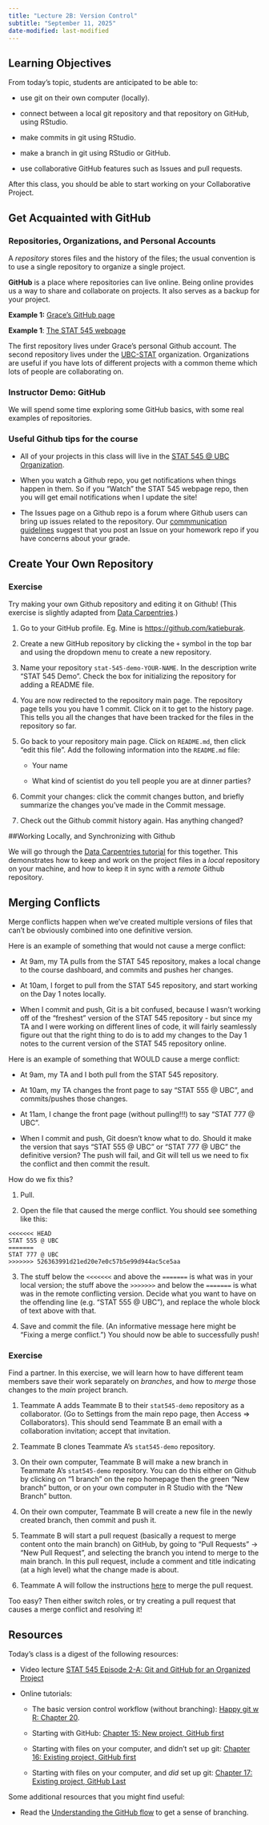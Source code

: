 ```yaml
---
title: "Lecture 2B: Version Control"
subtitle: "September 11, 2025"
date-modified: last-modified
---
```


## Learning Objectives

From today’s topic, students are anticipated to be able to:

-   use git on their own computer (locally).

-   connect between a local git repository and that repository on GitHub, using RStudio.

-   make commits in git using RStudio.

-   make a branch in git using RStudio or GitHub.

-   use collaborative GitHub features such as Issues and pull requests.

After this class, you should be able to start working on your Collaborative Project.


## Get Acquainted with GitHub

### **Repositories, Organizations, and Personal Accounts**

A *repository* stores files and the history of the files; the usual convention is to use a single repository to organize a single project.

**GitHub** is a place where repositories can live online. Being online provides us a way to share and collaborate on projects. It also serves as a backup for your project.

**Example 1:** [Grace's GitHub page](https://github.com/grcetmpk)

**Example 1**: [The STAT 545 webpage](https://github.com/UBC-STAT/STAT545.github.io)

The first repository lives under Grace's personal Github account. The second repository lives under the [UBC-STAT](https://github.com/UBC-STAT) organization. Organizations are useful if you have lots of different projects with a common theme which lots of people are collaborating on.


::: {.callout-tip icon="false" appearance="minimal"}
### Instructor Demo: GitHub

We will spend some time exploring some GitHub basics, with some real examples of repositories.
:::


### **Useful Github tips for the course**

-   All of your projects in this class will live in the [STAT 545 \@ UBC Organization](https://github.com/stat545ubc-2024).

-   When you watch a Github repo, you get notifications when things happen in them. So if you “Watch” the STAT 545 webpage repo, then you will get email notifications when I update the site!

-   The Issues page on a Github repo is a forum where Github users can bring up issues related to the repository. Our [commmunication guidelines](https://stat545.stat.ubc.ca/slack_communication) suggest that you post an Issue on your homework repo if you have concerns about your grade.


## Create Your Own Repository

::: {.callout-warning icon="false" appearance="minimal"}
### Exercise

Try making your own Github repository and editing it on Github! (This exercise is slightly adapted from [Data Carpentries](https://datacarpentry.org/rr-version-control/02-git-in-github/index.html).)

1.  Go to your GitHub profile. Eg. Mine is <https://github.com/katieburak>.

2.  Create a new GitHub repository by clicking the `+` symbol in the top bar and using the dropdown menu to create a new repository.

3.  Name your repository `stat-545-demo-YOUR-NAME`. In the description write “STAT 545 Demo”. Check the box for initializing the repository for adding a README file.

4.  You are now redirected to the repository main page. The repository page tells you you have 1 commit. Click on it to get to the history page. This tells you all the changes that have been tracked for the files in the repository so far.

5.  Go back to your repository main page. Click on `README.md`, then click “edit this file”. Add the following information into the `README.md` file:

    -   Your name

    -   What kind of scientist do you tell people you are at dinner parties?

6.  Commit your changes: click the commit changes button, and briefly summarize the changes you’ve made in the Commit message.

7.  Check out the Github commit history again. Has anything changed?
:::



##Working Locally, and Synchronizing with Github

We will go through the [Data Carpentries tutorial](https://datacarpentry.org/rr-version-control/03-git-in-rstudio/) for this together. This demonstrates how to keep and work on the project files in a *local* repository on your machine, and how to keep it in sync with a *remote* Github repository.

## Merging Conflicts

Merge conflicts happen when we’ve created multiple versions of files that can’t be obviously combined into one definitive version.

Here is an example of something that would not cause a merge conflict:

-   At 9am, my TA pulls from the STAT 545 repository, makes a local change to the course dashboard, and commits and pushes her changes.

-   At 10am, I forget to pull from the STAT 545 repository, and start working on the Day 1 notes locally.

-   When I commit and push, Git is a bit confused, because I wasn’t working off of the “freshest” version of the STAT 545 repository - but since my TA and I were working on different lines of code, it will fairly seamlessly figure out that the right thing to do is to add my changes to the Day 1 notes to the current version of the STAT 545 repository online.

Here is an example of something that WOULD cause a merge conflict:

-   At 9am, my TA and I both pull from the STAT 545 repository.

-   At 10am, my TA changes the front page to say “STAT 555 \@ UBC”, and commits/pushes those changes.

-   At 11am, I change the front page (without pulling!!!) to say “STAT 777 \@ UBC”.

-   When I commit and push, Git doesn’t know what to do. Should it make the version that says “STAT 555 \@ UBC” or “STAT 777 \@ UBC” the definitive version? The push will fail, and Git will tell us we need to fix the conflict and then commit the result.

How do we fix this?

1.  Pull.

2.  Open the file that caused the merge conflict. You should see something like this:

```         
<<<<<<< HEAD
STAT 555 @ UBC
=======
STAT 777 @ UBC
>>>>>>> 526363991d21ed20e7e0c57b5e99d944ac5ce5aa
```

3.  The stuff below the `<<<<<<<` and above the `=======` is what was in your local version; the stuff above the `>>>>>>>` and below the `=======` is what was in the remote conflicting version. Decide what you want to have on the offending line (e.g. “STAT 555 \@ UBC"), and replace the whole block of text above with that.

4.  Save and commit the file. (An informative message here might be “Fixing a merge conflict.”) You should now be able to successfully push!

::: {.callout-warning icon="false" appearance="minimal"}
### Exercise


Find a partner. In this exercise, we will learn how to have different team members save their work separately on *branches*, and how to *merge* those changes to the *main* project branch.

1.  Teammate A adds Teammate B to their `stat545-demo` repository as a collaborator. (Go to Settings from the main repo page, then Access =\> Collaborators). This should send Teammate B an email with a collaboration invitation; accept that invitation.

2.  Teammate B clones Teammate A’s `stat545-demo` repository.

3.  On their own computer, Teammate B will make a new branch in Teammate A’s `stat545-demo` repository. You can do this either on Github by clicking on “1 branch” on the repo homepage then the green “New branch” button, or on your own computer in R Studio with the “New Branch” button.

4.  On their own computer, Teammate B will create a new file in the newly created branch, then commit and push it.

5.  Teammate B will start a pull request (basically a request to merge content onto the main branch) on GitHub, by going to “Pull Requests” -\> “New Pull Request”, and selecting the branch you intend to merge to the main branch. In this pull request, include a comment and title indicating (at a high level) what the change made is about.

6.  Teammate A will follow the instructions [here](https://docs.github.com/en/pull-requests/collaborating-with-pull-requests/incorporating-changes-from-a-pull-request/merging-a-pull-request) to merge the pull request.

Too easy? Then either switch roles, or try creating a pull request that causes a merge conflict and resolving it!

:::


## Resources

Today’s class is a digest of the following resources:

-   Video lecture [STAT 545 Episode 2-A: Git and GitHub for an Organized Project](https://youtu.be/l2ftm-YwJs8)

-   Online tutorials:

    -   The basic version control workflow (without branching): [Happy git w R: Chapter 20](https://happygitwithr.com/git-basics.html).

    -   Starting with GitHub: [Chapter 15: New project, GitHub first](https://happygitwithr.com/new-github-first.html)

    -   Starting with files on your computer, and didn’t set up git: [Chapter 16: Existing project, GitHub first](https://happygitwithr.com/existing-github-first.html)

    -   Starting with files on your computer, and *did* set up git: [Chapter 17: Existing project, GitHub Last](https://happygitwithr.com/existing-github-last.html)

Some additional resources that you might find useful:

-   Read the [Understanding the GitHub flow](https://guides.github.com/introduction/flow/) to get a sense of branching.



